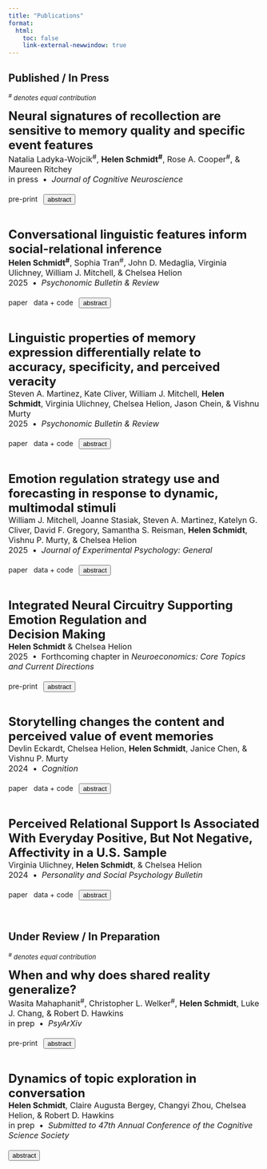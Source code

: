 ```yaml
---
title: "Publications"
format: 
  html:
    toc: false
    link-external-newwindow: true
---
```


## Published / In Press
<font size="2">*^#^ denotes equal contribution*</font>

<!-- ORBIT EEG -->
<font size="5">
  <strong>Neural signatures of recollection are sensitive to memory quality and specific event features</strong> 
</font>  
<font size="3">
  Natalia Ladyka-Wojcik^#^, <strong>Helen Schmidt^#^</strong>, Rose A. Cooper^#^, & Maureen Ritchey   
  in press &nbsp;&bull;&nbsp; <i>Journal of Cognitive Neuroscience</i> <br><br>
</font>
  <a href="https://doi.org/10.1101/2025.03.18.643924" style="text-decoration:none" class="btn btn-outline-success btn-sm">pre-print</a> &nbsp;
  <button onclick="toggleAbstractOrbit()" style="text-decoration:none" class="btn btn-outline-success btn-sm">abstract</button>
</font>

<div id="abstractOrbit" style="display:none; margin-top: 10px; font-size: 14px;">
  <p><strong>Abstract:</strong> Episodic memories reflect a bound representation of multimodal features that can be recollected with varying levels of precision. Recent fMRI investigations have demonstrated that the precision and content of information retrieved from memory engage a network of posterior medial temporal and parietal regions co-activated with the hippocampus. Yet, comparatively little is known about how memory content and precision affect common neural signatures of memory captured by electroencephalography (EEG), where recollection has been associated with changes in event-related potential (ERP) and oscillatory measures of neural activity. Here, we used a multi-feature paradigm previously reported in Cooper & Ritchey (2019) with continuous measures of memory, in conjunction with scalp EEG, to characterize the content and quality of information that drives ERP and oscillatory markers of episodic memory. A common signature of memory retrieval in left posterior regions, called the late positive component (LPC), was sensitive to overall memory quality and also to precision of recollection for spatial features. Analysis of oscillatory markers during recollection revealed that alpha/beta desynchronization was modulated by overall memory quality and also by individual features in memory. Importantly, we found evidence of a relationship between these two neural markers of memory retrieval, suggesting that they may represent complementary aspects of the recollection experience. These findings demonstrate how time-sensitive and dynamic processes identified with EEG correspond to overall episodic recollection, and also to the retrieval of precise features in memory.</p>
</div>

<script>
  function toggleAbstractOrbit() {
    var abstractDiv = document.getElementById('abstractOrbit');
    // Toggle the display property between 'none' and 'block'
    if (abstractDiv.style.display === 'none' || abstractDiv.style.display === '') {
      abstractDiv.style.display = 'block';
    } else {
      abstractDiv.style.display = 'none';
    }
  }
</script>

<br>

<!-- SURVIVOR -->
<font size="5">
  <strong>Conversational linguistic features inform social-relational inference</strong> 
</font>  
<font size="3">
  <strong>Helen Schmidt^#^</strong>, Sophia Tran^#^, John D. Medaglia, Virginia Ulichney, William J. Mitchell, & Chelsea Helion  
  2025 &nbsp;&bull;&nbsp; <i>Psychonomic Bulletin & Review</i> <br><br>
</font>
  <a href="https://doi.org/10.3758/s13423-025-02654-0" style="text-decoration:none" class="btn btn-outline-success btn-sm">paper</a> &nbsp; 
  <a href="https://osf.io/8wqhb/"  style="text-decoration:none" class="btn btn-outline-success btn-sm">data + code</a> &nbsp;
  <button onclick="toggleAbstractSurvivor()" style="text-decoration:none" class="btn btn-outline-success btn-sm">abstract</button>
</font>

<div id="abstractSurvivor" style="display:none; margin-top: 10px; font-size: 14px;">
  <p><strong>Abstract:</strong> Whether it is the first day of school or a new job, individuals often find themselves in situations where they must learn the structure of existing social relationships. However, the mechanisms through which individuals evaluate the strength and nature of these existing relationships – social-relational inference – remain unclear. We posit that linguistic features of conversations may help individuals evaluate social relationships and may be associated with social-relational inference. Leveraging a naturalistic behavioral experiment (57 adults; 34,735 observations), participants watched a mid-season episode of a reality television show and evaluated the observed dyadic relationships between contestants. We employed novel person- and stimulus-focused approaches to 1) investigate social-relational inference similarity between participants, 2) examine the association between distinct linguistic features and social-relational inference, and 3) explore the relationship between early season conversation similarity and later perceived relationship formation. We found high pairwise participant response similarity across two relational subtypes (friendship, rivalry), distinct associations between relational judgments and linguistic features, including semantic similarity, sentiment, and clout, and no evidence of an association between early conversation similarity and later friendship inference. These findings suggest that naturalistic conversational content is both a potential mechanism of social-relational inference and a promising avenue for future research.</p>
</div>

<script>
  function toggleAbstractSurvivor() {
    var abstractDiv = document.getElementById('abstractSurvivor');
    // Toggle the display property between 'none' and 'block'
    if (abstractDiv.style.display === 'none' || abstractDiv.style.display === '') {
      abstractDiv.style.display = 'block';
    } else {
      abstractDiv.style.display = 'none';
    }
  }
</script>

<br>

<!-- LANGUAGE FRIGHT NIGHT -->
<font size="5">
  <strong>Linguistic properties of memory expression differentially relate to accuracy, specificity, and perceived veracity</strong> 
</font>  
<font size="3">
  Steven A. Martinez, Kate Cliver, William J. Mitchell, <strong>Helen Schmidt</strong>, Virginia Ulichney, Chelsea Helion, Jason Chein, & Vishnu Murty  
  2025 &nbsp;&bull;&nbsp; <i>Psychonomic Bulletin & Review</i> <br><br>
</font>
  <a href="https://doi.org/10.3758/s13423-025-02667-9" style="text-decoration:none" class="btn btn-outline-success btn-sm">paper</a> &nbsp; 
  <a href="https://osf.io/fua6y/?view_only=0d1d22fdfe484fc6a10180f8157c2909"  style="text-decoration:none" class="btn btn-outline-success btn-sm">data + code</a> &nbsp;
  <button onclick="toggleAbstractFNLanguage()" style="text-decoration:none" class="btn btn-outline-success btn-sm">abstract</button>
</font>

<div id="abstractFNLanguage" style="display:none; margin-top: 10px; font-size: 14px;">
  <p><strong>Abstract:</strong> When communicating our memories to others, we use specific language to represent and express those memories. However, whether the linguistic properties associated with memory expression, such as communication styles, relate to memory accuracy and specificity, and how threat affects these relationships, is unclear. Further, whether communication styles influence how others perceive memories is unknown. In Experiment 1, participants (n = 55) recalled a visit to an in-person haunted house, which included low- and high-threat segments. We examined how two distinct features of memory, episodic specificity and temporal-order accuracy, related to linguistic markers of genuineness (i.e., Authenticity) and formality (i.e., Analytical Thinking) during free recall. Results revealed that Authenticity and Analytical Thinking were both elevated when recalling high- versus low-threat memories. However, memory communication styles related to episodic specificity and temporal-order accuracy differentially. Increased recollection of episodic details was negatively related to Authenticity, but positively related to Analytical Thinking. Temporal-order accuracy was positively related to Authenticity, but unrelated to Analytical Thinking. In Experiment 2, naïve readers (n = 499) read pairs of haunted-house recollections given by participants in Experiment 1 and indicated which memory they perceived as more accurate. Results showed that greater Analytical Thinking and greater episodic specificity during free recall increased perceptions of accuracy; whereas Authenticity during free recall and temporal-order memory did not influence perceptions of accuracy. Together, these findings highlight the relationship between communication styles and distinct features of memory, and how memory expression can influence others’ perceptions of communicated memories.</p>
</div>

<script>
  function toggleAbstractFNLanguage() {
    var abstractDiv = document.getElementById('abstractFNLanguage');
    // Toggle the display property between 'none' and 'block'
    if (abstractDiv.style.display === 'none' || abstractDiv.style.display === '') {
      abstractDiv.style.display = 'block';
    } else {
      abstractDiv.style.display = 'none';
    }
  }
</script>

<br>

<!-- FRIGHT NIGHT -->
<font size="5">
  <strong>Emotion regulation strategy use and forecasting in response to dynamic, multimodal stimuli</strong> 
</font>  
<font size="3">
  William J. Mitchell, Joanne Stasiak, Steven A. Martinez, Katelyn G. Cliver, David F. Gregory, Samantha S. Reisman, <strong>Helen Schmidt</strong>, Vishnu P. Murty, & Chelsea Helion   
  2025 &nbsp;&bull;&nbsp; <i>Journal of Experimental Psychology: General</i> <br><br>
</font>
  <a href="https://psycnet.apa.org/record/2025-69231-001" style="text-decoration:none" class="btn btn-outline-success btn-sm">paper</a> &nbsp; 
  <a href="https://osf.io/j5sku/?view_only=89d87669e7674096819c439ca109c483"  style="text-decoration:none" class="btn btn-outline-success btn-sm">data + code</a> &nbsp;
  <button onclick="toggleAbstractFN()" style="text-decoration:none" class="btn btn-outline-success btn-sm">abstract</button>
</font>

<div id="abstractFN" style="display:none; margin-top: 10px; font-size: 14px;">
  <p><strong>Abstract:</strong> Successful emotion regulation (ER) requires effective strategy selection. Research suggests that disengagement strategies (e.g., distraction) are more often selected than engagement strategies (e.g., reappraisal) as emotional experiences intensify. However, the extent to which ER strategy choice in controlled circumstances reflects strategy usage during complex, multimodal events is not well understood. The present research uses dynamic, multimodal stimuli (i.e., a haunted house, horror movies) to examine the association between affective intensity and regulatory strategy usage among untrained participants—individuals given no prior regulation instructions or direction. Both a preliminary study (n = 54) and Study 1 (n = 118) failed to find relationships between emotional intensity and strategy usage to downregulate emotions as participants navigated a haunted house. Distraction was self-reported to be less successful than reappraisal at high intensities, contrary to expectations. Participants in Study 2 (n = 152) forecasted regulation strategy usage based upon descriptions of emotionally regulated experiences from the preliminary haunted house study. Affective intensity predicted which strategies forecasters predicted they would use; though, forecasters overpredicted how often distraction was used in practice. Study 3 (n = 242) incorporated strategy usage and forecasting within the same design by showing untrained participants video stimuli of varying intensity and capturing their regulatory responses. Forecasters again predicted using distraction more often than strategy users did in practice. Forecasters also overpredicted how effectively distraction reduced negative affective intensity relative to what strategy users reported. These results may highlight a disconnect between strategy fittedness when self-regulation occurs in uncontrolled, highly intense, or complex circumstances.</p>
</div>

<script>
  function toggleAbstractFN() {
    var abstractDiv = document.getElementById('abstractFN');
    // Toggle the display property between 'none' and 'block'
    if (abstractDiv.style.display === 'none' || abstractDiv.style.display === '') {
      abstractDiv.style.display = 'block';
    } else {
      abstractDiv.style.display = 'none';
    }
  }
</script>

<br>

<!-- NEUROCONOMICS CHAPTER -->
<font size="5">
  <strong>Integrated Neural Circuitry Supporting Emotion Regulation and<br>Decision Making</strong> 
</font>  
<font size="3">
  <strong>Helen Schmidt</strong> & Chelsea Helion  
  2025 &nbsp;&bull;&nbsp; Forthcoming chapter in <i>Neuroeconomics: Core Topics and Current Directions</i> <br><br>
</font>
  <a href="https://osf.io/preprints/psyarxiv/adf3w" style="text-decoration:none" class="btn btn-outline-success btn-sm">pre-print</a> &nbsp; 
  <button onclick="toggleAbstractNeuroEcon()" style="text-decoration:none" class="btn btn-outline-success btn-sm">abstract</button>
</font>

<div id="abstractNeuroEcon" style="display:none; margin-top: 10px; font-size: 14px;">
  <p><strong>Abstract:</strong> Recent research in psychology and neuroscience has begun to closely examine the relationship between emotion regulation and decision making. Emotion regulation strategies allow people to change their thoughts and feelings during emotional situations and events. Successful regulation can be particularly important for a variety of decisions made in day-to-day life. This is especially true for decisions involving risk and reward, where highly rewarding and desirable outcomes are often paired with uncertainty in the likelihood of those outcomes. In this chapter, we aim to operationalize both emotion regulation and decision making in the context of recent findings across psychology and neuroscience. We use an everyday, real-world example involving risk and reward to highlight the relationship between these processes behaviorally and neurocognitively. After presenting a framework, we layer in relevant findings in cognitive neuroscience to explore how the human brain supports these processes, both individually and in an integrated capacity. Finally, we highlight future research implications and open questions in the space.</p>
</div>

<script>
  function toggleAbstractNeuroEcon() {
    var abstractDiv = document.getElementById('abstractNeuroEcon');
    // Toggle the display property between 'none' and 'block'
    if (abstractDiv.style.display === 'none' || abstractDiv.style.display === '') {
      abstractDiv.style.display = 'block';
    } else {
      abstractDiv.style.display = 'none';
    }
  }
</script>

<br>

<!-- STORYTELLING -->
<font size="5">
  <strong>Storytelling changes the content and perceived value of event memories</strong> 
</font>  
<font size="3">
  Devlin Eckardt, Chelsea Helion, <strong>Helen Schmidt</strong>, Janice Chen, & Vishnu P. Murty  
  2024 &nbsp;&bull;&nbsp; <i>Cognition</i> <br><br>
</font>
  <a href="https://www.sciencedirect.com/science/article/abs/pii/S0010027724001707" style="text-decoration:none" class="btn btn-outline-success btn-sm">paper</a> &nbsp; 
  <a href="https://osf.io/puyf4/"  style="text-decoration:none" class="btn btn-outline-success btn-sm">data + code</a> &nbsp;
  <button onclick="toggleAbstractStory()" style="text-decoration:none" class="btn btn-outline-success btn-sm">abstract</button>
</font>

<div id="abstractStory" style="display:none; margin-top: 10px; font-size: 14px;">
  <p><strong>Abstract:</strong> Memories are not only stored for personal recall, but also to communicate knowledge to others in service of adaptive decision-making. Prior research shows that goals to share information can change which content is communicated in memory as well as the linguistic style embedded in this communication. Yet, little is known as to how communication-related alterations in memory narration drive differences of value processing in listeners. Here, we test how memory communication alters multi-featural recall for complex events and the downstream consequence on value estimations in naïve listeners. Participants recalled a memory of playing an exploratory videogame at a 24-h delay under instructions to either share (i.e., social condition) or recall (i.e., control condition) their memory. Sharing goals systematically altered the content and linguistic style of recall, such that narrators from the social condition were biased towards recall of non-episodic details and communicated their memories with more clout, less formality, and less authenticity. Across two independent samples of naïve listeners, these features differentially influenced value estimations of the video game. We found that greater clout was associated with greater enjoyment while listening to memories (hedonic value), and that greater inclusion of non-episodic details resulted in greater willingness to purchase the video game (motivational drive). These findings indicate that sharing an experience as a story can change the content and linguistic tone of memory recall, which in turn shape perceived value in naïve listeners.</p>
</div>

<script>
  function toggleAbstractStory() {
    var abstractDiv = document.getElementById('abstractStory');
    // Toggle the display property between 'none' and 'block'
    if (abstractDiv.style.display === 'none' || abstractDiv.style.display === '') {
      abstractDiv.style.display = 'block';
    } else {
      abstractDiv.style.display = 'none';
    }
  }
</script>

<br>

<!-- MIDUS -->
<font size="5">
  <strong>Perceived Relational Support Is Associated With Everyday Positive, But Not Negative, Affectivity in a U.S. Sample</strong> 
</font>  
<font size="3">
  Virginia Ulichney, <strong>Helen Schmidt</strong>, & Chelsea Helion   
  2024 &nbsp;&bull;&nbsp; <i>Personality and Social Psychology Bulletin</i> <br><br>
</font>
  <a href="https://journals.sagepub.com/doi/10.1177/01461672231224991" style="text-decoration:none" class="btn btn-outline-success btn-sm">paper</a> &nbsp; 
  <a href="https://osf.io/f4kav/"  style="text-decoration:none" class="btn btn-outline-success btn-sm">data + code</a> &nbsp;
  <button onclick="toggleAbstractMIDUS()" style="text-decoration:none" class="btn btn-outline-success btn-sm">abstract</button>
</font>

<div id="abstractMIDUS" style="display:none; margin-top: 10px; font-size: 14px;">
  <p><strong>Abstract:</strong> Research suggests that perceived social support bolsters emotional well-being. We tested whether perceived support from friends, family, and spouses/partners was associated with reduced negative and greater positive affectivity (i.e., everyday affective baseline), and whether perceived strain in these relationships had opposite effects, accounting for age and relevant covariates. Using data from the third waves of the Midlife in the United States survey and National Study of Daily Experience (n = 1,124), we found negative affectivity was not tied to relational support nor strain, but instead was associated positively with neuroticism and negatively with conscientiousness. In contrast, positive affectivity was related positively to support from friends and family, conscientiousness, and extroversion, and negatively to strain among partners and neuroticism. Exploratory analyses within second-wave Midlife in Japan data (n = 657) suggest patterns for future cross-cultural study. Some relationship dynamics may vary, but perceived support might enhance emotional well-being by bolstering positive, rather than mitigating negative, emotionality.</p>
</div>

<script>
  function toggleAbstractMIDUS() {
    var abstractDiv = document.getElementById('abstractMIDUS');
    // Toggle the display property between 'none' and 'block'
    if (abstractDiv.style.display === 'none' || abstractDiv.style.display === '') {
      abstractDiv.style.display = 'block';
    } else {
      abstractDiv.style.display = 'none';
    }
  }
</script>

<br>

## Under Review / In Preparation
<font size="2">*^#^ denotes equal contribution*</font>

<!-- SHARED REALITY -->
<font size="5">
  <strong>When and why does shared reality generalize?</strong> 
</font>  
<font size="3">
  Wasita Mahaphanit^#^, Christopher L. Welker^#^, <strong>Helen Schmidt</strong>, Luke J. Chang, & Robert D. Hawkins   
  in prep &nbsp;&bull;&nbsp; <i>PsyArXiv</i> <br><br>
</font>
  <a href="https://osf.io/preprints/psyarxiv/g9p3e" style="text-decoration:none" class="btn btn-outline-success btn-sm">pre-print</a> &nbsp; 
  <button onclick="toggleAbstractSR()" style="text-decoration:none" class="btn btn-outline-success btn-sm">abstract</button>
</font>

<div id="abstractSR" style="display:none; margin-top: 10px; font-size: 14px;">
  <p><strong>Abstract:</strong> Inspired by inductive reasoning models, we test whether generalized shared reality (i.e., the sense of being on the same page) arises through probabilistic inference about latent commonalities. Using a naturalistic text-based chat paradigm, we manipulated whether conversation partners discussed a belief they shared, a belief on which their opinions differed, or a random prompt. Participants discussing shared opinions reported experiencing greater shared reality compared to those discussing differences or random topics. Moreover, participants who made broader inferences about additional beliefs they might share with their partners also reported greater shared  reality. While discussing shared opinions can induce an overall greater sense of shared reality, participants discussing differences leveraged their conversation to establish shared realities about other topics. We  demonstrate that shared reality can emerge in multiple ways during initial interactions, establishing a foundation for future mechanistic investigations within an inductive inference framework.</p>
</div>

<script>
  function toggleAbstractSR() {
    var abstractDiv = document.getElementById('abstractSR');
    // Toggle the display property between 'none' and 'block'
    if (abstractDiv.style.display === 'none' || abstractDiv.style.display === '') {
      abstractDiv.style.display = 'block';
    } else {
      abstractDiv.style.display = 'none';
    }
  }
</script>

<br>

<!-- CONVERSATION STRUCTURES -->
<font size="5">
  <strong>Dynamics of topic exploration in conversation</strong> 
</font>  
<font size="3">
  <strong>Helen Schmidt</strong>, Claire Augusta Bergey, Changyi Zhou, Chelsea Helion, & Robert D. Hawkins   
  in prep &nbsp;&bull;&nbsp; <i>Submitted to 47th Annual Conference of the Cognitive Science Society</i> <br><br>
</font>
  <!-- <a href="https://osf.io/preprints/psyarxiv/g9p3e" style="text-decoration:none" class="btn btn-outline-success btn-sm">pre-print</a> &nbsp;  -->
  <button onclick="toggleAbstractCS()" style="text-decoration:none" class="btn btn-outline-success btn-sm">abstract</button>
</font>

<div id="abstractCS" style="display:none; margin-top: 10px; font-size: 14px;">
  <p><strong>Abstract:</strong> Conversations are intricately structured forms of social interaction, containing interconnected topics with nested levels of semantic specificity. What principles govern how we move through this vast topic space with social partners? To characterize these dynamics, we introduce a dataset of annotated topic shifts from 1505 annotators on 200 transcripts (transcribed video call conversations between strangers; Reece et al., 2023). Conversational dyads had fairly stochastic transitions between topics, with loose systematicity (e.g., talk of preferences was often followed by talk of location). Examining trajectories within each topic, we find that dyads are initially concentrated in semantic space before spreading out to dispersed regions as topics progress. This pattern holds over entire conversations, providing quantitative evidence that conversations have nested levels of increasing idiosyncrasy: conversations and topics often start similarly, but disperse over time. Overall, our findings provide evidence that interlocutors explore conceptual space systematically, giving layered structure to idle talk.</p>
</div>

<script>
  function toggleAbstractCS() {
    var abstractDiv = document.getElementById('abstractCS');
    // Toggle the display property between 'none' and 'block'
    if (abstractDiv.style.display === 'none' || abstractDiv.style.display === '') {
      abstractDiv.style.display = 'block';
    } else {
      abstractDiv.style.display = 'none';
    }
  }
</script>


